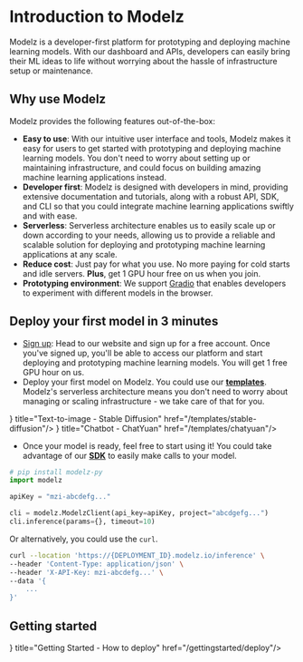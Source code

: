 # Introduction to Modelz

Modelz is a developer-first platform for prototyping and deploying machine learning models. With our dashboard and APIs, developers can easily bring their ML ideas to life without worrying about the hassle of infrastructure setup or maintenance.

## Why use Modelz

Modelz provides the following features out-of-the-box:

- **Easy to use**: With our intuitive user interface and tools, Modelz makes it easy for users to get started with prototyping and deploying machine learning models. You don't need to worry about setting up or maintaining infrastructure, and could focus on building amazing machine learning applications instead.
- **Developer first**: Modelz is designed with developers in mind, providing extensive documentation and tutorials, along with a robust API, SDK, and CLI so that you could integrate machine learning applications swiftly and with ease.
- **Serverless**: Serverless architecture enables us to easily scale up or down according to your needs, allowing us to provide a reliable and scalable solution for deploying and prototyping machine learning applications at any scale.
- **Reduce cost**: Just pay for what you use. No more paying for cold starts and idle servers. **Plus**, get 1 GPU hour free on us when you join.
- **Prototyping environment**: We support [Gradio](https://gradio.app/) that enables developers to experiment with different models in the browser.

## Deploy your first model in 3 minutes

- [Sign up](https://modelz.io/signup): Head to our website and sign up for a free account. Once you've signed up, you'll be able to access our platform and start deploying and prototyping machine learning models. You will get 1 free GPU hour on us.
- Deploy your first model on Modelz. You could use our [**templates**](./templates). Modelz's serverless architecture means you don't need to worry about managing or scaling infrastructure - we take care of that for you.

<Cards>
  <Card icon={<svg xmlns="http://www.w3.org/2000/svg" fill="none" viewBox="0 0 24 24" strokeWidth={1.5} stroke="currentColor" className="w-6 h-6">
  <path strokeLinecap="round" strokeLinejoin="round" d="M9.813 15.904L9 18.75l-.813-2.846a4.5 4.5 0 00-3.09-3.09L2.25 12l2.846-.813a4.5 4.5 0 003.09-3.09L9 5.25l.813 2.846a4.5 4.5 0 003.09 3.09L15.75 12l-2.846.813a4.5 4.5 0 00-3.09 3.09zM18.259 8.715L18 9.75l-.259-1.035a3.375 3.375 0 00-2.455-2.456L14.25 6l1.036-.259a3.375 3.375 0 002.455-2.456L18 2.25l.259 1.035a3.375 3.375 0 002.456 2.456L21.75 6l-1.035.259a3.375 3.375 0 00-2.456 2.456zM16.894 20.567L16.5 21.75l-.394-1.183a2.25 2.25 0 00-1.423-1.423L13.5 18.75l1.183-.394a2.25 2.25 0 001.423-1.423l.394-1.183.394 1.183a2.25 2.25 0 001.423 1.423l1.183.394-1.183.394a2.25 2.25 0 00-1.423 1.423z" />
</svg>
} title="Text-to-image - Stable Diffusion" href="/templates/stable-diffusion"/>
  <Card icon={<svg xmlns="http://www.w3.org/2000/svg" fill="none" viewBox="0 0 24 24" strokeWidth={1.5} stroke="currentColor" className="w-6 h-6">
  <path strokeLinecap="round" strokeLinejoin="round" d="M9.813 15.904L9 18.75l-.813-2.846a4.5 4.5 0 00-3.09-3.09L2.25 12l2.846-.813a4.5 4.5 0 003.09-3.09L9 5.25l.813 2.846a4.5 4.5 0 003.09 3.09L15.75 12l-2.846.813a4.5 4.5 0 00-3.09 3.09zM18.259 8.715L18 9.75l-.259-1.035a3.375 3.375 0 00-2.455-2.456L14.25 6l1.036-.259a3.375 3.375 0 002.455-2.456L18 2.25l.259 1.035a3.375 3.375 0 002.456 2.456L21.75 6l-1.035.259a3.375 3.375 0 00-2.456 2.456zM16.894 20.567L16.5 21.75l-.394-1.183a2.25 2.25 0 00-1.423-1.423L13.5 18.75l1.183-.394a2.25 2.25 0 001.423-1.423l.394-1.183.394 1.183a2.25 2.25 0 001.423 1.423l1.183.394-1.183.394a2.25 2.25 0 00-1.423 1.423z" />
</svg>
} title="Chatbot - ChatYuan" href="/templates/chatyuan"/>
</Cards>

- Once your model is ready, feel free to start using it! You could take advantage of our [**SDK**](./sdk) to easily make calls to your model.

```python copy
# pip install modelz-py
import modelz

apiKey = "mzi-abcdefg..."

cli = modelz.ModelzClient(api_key=apiKey, project="abcdgefg...")
cli.inference(params={}, timeout=10)
```

Or alternatively, you could use the `curl`.

```bash copy
curl --location 'https://{DEPLOYMENT_ID}.modelz.io/inference' \
--header 'Content-Type: application/json' \
--header 'X-API-Key: mzi-abcdefg...' \
--data '{
    ...
}'
```

## Getting started


<Cards>
  <Card icon={<svg xmlns="http://www.w3.org/2000/svg" fill="none" viewBox="0 0 24 24" strokeWidth={1.5} stroke="currentColor" className="w-6 h-6">
  <path strokeLinecap="round" strokeLinejoin="round" d="M9.813 15.904L9 18.75l-.813-2.846a4.5 4.5 0 00-3.09-3.09L2.25 12l2.846-.813a4.5 4.5 0 003.09-3.09L9 5.25l.813 2.846a4.5 4.5 0 003.09 3.09L15.75 12l-2.846.813a4.5 4.5 0 00-3.09 3.09zM18.259 8.715L18 9.75l-.259-1.035a3.375 3.375 0 00-2.455-2.456L14.25 6l1.036-.259a3.375 3.375 0 002.455-2.456L18 2.25l.259 1.035a3.375 3.375 0 002.456 2.456L21.75 6l-1.035.259a3.375 3.375 0 00-2.456 2.456zM16.894 20.567L16.5 21.75l-.394-1.183a2.25 2.25 0 00-1.423-1.423L13.5 18.75l1.183-.394a2.25 2.25 0 001.423-1.423l.394-1.183.394 1.183a2.25 2.25 0 001.423 1.423l1.183.394-1.183.394a2.25 2.25 0 00-1.423 1.423z" />
</svg>
} title="Getting Started - How to deploy" href="/gettingstarted/deploy"/>
</Cards>
